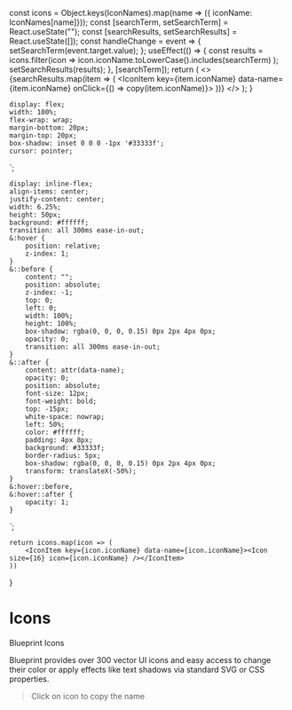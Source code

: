 
  const icons = Object.keys(IconNames).map(name => ({ iconName: IconNames[name]}));
  const [searchTerm, setSearchTerm] = React.useState("");
  const [searchResults, setSearchResults] = React.useState([]);
  const handleChange = event => {
    setSearchTerm(event.target.value);
  };
  useEffect(() => {
    const results = icons.filter(icon =>
      icon.iconName.toLowerCase().includes(searchTerm)
    );
    setSearchResults(results);
  }, [searchTerm]);
  return (
    <>
      <ContentSearch placeholder="Search icons" isFullWidth value={searchTerm} onChange={handleChange} autocomplete="off" />
      <IconContainer>
         {searchResults.map(item => (
          <IconItem key={item.iconName} data-name={item.iconName} onClick={() => copy(item.iconName)}><Icon size={16} icon={item.iconName}/></IconItem>
        ))}
      </IconContainer>
    </>
  );
}

    display: flex;
    width: 100%;
    flex-wrap: wrap;
    margin-bottom: 20px;
    margin-top: 20px;
    box-shadow: inset 0 0 0 -1px '#33333f';
    cursor: pointer;
`;

    display: inline-flex;
    align-items: center;
    justify-content: center;
    width: 6.25%;
    height: 50px;
    background: #ffffff;
    transition: all 300ms ease-in-out;
    &:hover {
        position: relative;
        z-index: 1;
    }
    &::before {
        content: "";
        position: absolute;
        z-index: -1;
        top: 0;
        left: 0;
        width: 100%;
        height: 100%;
        box-shadow: rgba(0, 0, 0, 0.15) 0px 2px 4px 0px;
        opacity: 0;
        transition: all 300ms ease-in-out;
    }
    &::after {
        content: attr(data-name);
        opacity: 0;
        position: absolute;
        font-size: 12px;
        font-weight: bold;
        top: -15px;
        white-space: nowrap;
        left: 50%;
        color: #ffffff;
        padding: 4px 8px;
        background: #33333f;
        border-radius: 5px;
        box-shadow: rgba(0, 0, 0, 0.15) 0px 2px 4px 0px;
        transform: translateX(-50%);
    }
    &:hover::before,
    &:hover::after {
        opacity: 1;
    }
`;

    return icons.map(icon => (
        <IconItem key={icon.iconName} data-name={icon.iconName}><Icon size={16} icon={icon.iconName} /></IconItem>
    ))
}

<Meta title="Foundations/3. Icons" />

# Icons

<StoryTag title="Inherited from" link="https://blueprintjs.com/docs/#icons">Blueprint Icons</StoryTag>

Blueprint provides over 300 vector UI icons and easy access to change their color or apply effects like text shadows via standard SVG or CSS properties.

> <Label isItalic isWarning>Click on icon to copy the name</Label>

<IconGallery />
